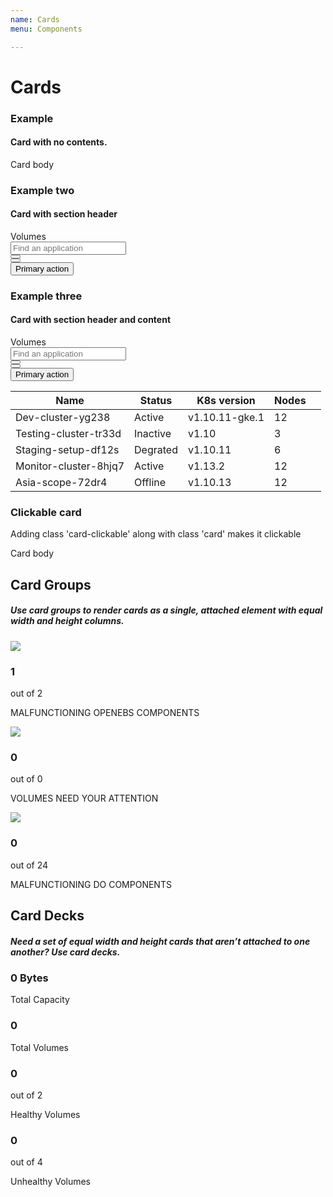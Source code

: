 ```yaml
---
name: Cards
menu: Components

---
```


# Cards
### Example
#### Card with no contents.
<Playground>
  <div class="card">
    <div class="card-body">
      Card body
    </div>
  </div>
</Playground>

### Example two
#### Card with section header
<Playground>
  <div class="card">
    <div class="card-body">
      <div class="section-header">
        <div class="section-header_title">
          <span class="section-header_title__text">Volumes</span>
        </div>
        <div class="section-header-controls">
          <div class="section-header-controls_item">
            <input class="form-control" placeholder="Find an application" />
          </div>
          <div class="section-header-controls_item">
            <button class="btn btn-secondary">
              <span class="fa fa-edit" />
            </button>
          </div>
          <div class="section-header-controls_item">
            <button class="btn btn-secondary">
              <span class="fa fa-filter" />
            </button>
          </div>
          <div class="section-header-controls_item ml-auto">
            <button class="btn btn-primary">Primary action</button>
          </div>
        </div>
      </div>
    </div>
  </div>
</Playground>

### Example three
#### Card with section header and content
<Playground>
  <div class="card">
    <div class="card-body">
      <div class="section-header">
        <div class="section-header_title">
          <span class="section-header_title__text">Volumes</span>
        </div>
        <div class="section-header-controls">
          <div class="section-header-controls_item">
            <input class="form-control" placeholder="Find an application" />
          </div>
          <div class="section-header-controls_item">
            <button class="btn btn-secondary">
              <span class="fa fa-edit" />
            </button>
          </div>
          <div class="section-header-controls_item">
            <button class="btn btn-secondary">
              <span class="fa fa-filter" />
            </button>
          </div>
          <div class="section-header-controls_item ml-auto">
            <button class="btn btn-primary">Primary action</button>
          </div>
        </div>
      </div>
      <table class="table table-hover">
        <thead>
          <tr>
            <th scope="col">Name</th>
            <th scope="col">Status</th>
            <th scope="col">K8s version</th>
            <th scope="col">Nodes</th>
            <th scope="col" />
          </tr>
        </thead>
        <tbody>
          <tr>
            <td>Dev-cluster-yg238</td>
            <td>
              <span class="badge badge-gradient-success badge-pill">Active</span>
            </td>
            <td>v1.10.11-gke.1</td>
            <td>12</td>
            <td />
          </tr>
          <tr>
            <td>Testing-cluster-tr33d</td>
            <td>
              <span class="badge badge-gradient-danger badge-pill">Inactive</span>
            </td>
            <td>v1.10</td>
            <td>3</td>
            <td />
          </tr>
          <tr>
            <td>Staging-setup-df12s</td>
            <td>
              <span class="badge badge-gradient-warning badge-pill">Degrated</span>
            </td>
            <td>v1.10.11</td>
            <td>6</td>
            <td />
          </tr>
          <tr>
            <td>Monitor-cluster-8hjq7</td>
            <td>
              <span class="badge badge-gradient-success badge-pill">Active</span>
            </td>
            <td>v1.13.2</td>
            <td>12</td>
            <td />
          </tr>
          <tr>
            <td>Asia-scope-72dr4</td>
            <td>
              <span class="badge badge-gradient-danger badge-pill">Offline</span>
            </td>
            <td>v1.10.13</td>
            <td>12</td>
            <td />
          </tr>
        </tbody>
      </table>
    </div>
  </div>
</Playground>

### Clickable card
Adding class 'card-clickable' along with class 'card' makes it clickable
<Playground>
<div class="card card-clickable">
    <div class="card-body">
      Card body
    </div>
  </div>
</Playground>

## Card Groups

##### Use card groups to render cards as a single, attached element with equal width and height columns.

<Playground>
<div class="d-flex flex-row flex-wrap card-group">
    <div class="card col-4 p-3">
        <div class="card-body p-0 d-flex align-items-center">
          <div class="status-square icon-healthy">
            <img src={openebs}/>
          </div>  
          <div class="pl-3">
              <div class="d-flex flex-row align-items-center">
                  <h3 class="heading pr-2">1</h3>
                  <span>out of 2</span>
              </div>
              <p class="sub-heading mb-0">MALFUNCTIONING OPENEBS COMPONENTS</p>
          </div>
        </div>
    </div>
    <div class="card col-4 p-3">
        <div class="card-body p-0 d-flex align-items-center">
          <div class="status-square icon-healthy">
            <img src={disks}/>
          </div>  
          <div class="pl-3">
              <div class="d-flex flex-row align-items-center">
                  <h3 class="heading pr-2">0</h3>
                  <span>out of 0</span>
              </div>
              <p class="sub-heading mb-0">VOLUMES NEED YOUR ATTENTION</p>
          </div>
        </div>
    </div>
    <div class="card col-4 p-3">
        <div class="card-body p-0 d-flex align-items-center">
          <div class="status-square icon-healthy">
            <img src={Shape}/>
          </div>  
          <div class="pl-3">
              <div class="d-flex flex-row align-items-center">
                  <h3 class="heading pr-2">0</h3>
                  <span>out of 24</span>
              </div>
              <p class="sub-heading mb-0">MALFUNCTIONING DO COMPONENTS</p>
          </div>
        </div>
    </div>
</div>
</Playground>


## Card Decks

##### Need a set of equal width and height cards that aren’t attached to one another? Use card decks.

<Playground>
<div class="d-flex flex-row align-items-center justify-content-between flex-wrap card-deck">
    <div class="card col p-4">
        <div class="card-body p-0">
            <div class="d-flex flex-row align-items-center">
                <h3 class="pr-2 text-primary">0 Bytes</h3>
            </div>
            <p class="sub-heading mb-0">Total Capacity</p>
        </div>
    </div>
    <div class="card col p-4">
        <div class="card-body p-0">
            <div class="d-flex flex-row align-items-center">
                <h3 class="pr-2 text-info">0</h3>
            </div>
            <p class="sub-heading mb-0">Total Volumes</p>
        </div>
    </div>
    <div class="card col p-4">
        <div class="card-body p-0">
            <div class="d-flex flex-row align-items-center text-secondary">
                <h3 class="pr-2 text-success">
                    0
                </h3>
                <span>out of 2</span>
            </div>
            <p class="sub-heading mb-0">Healthy Volumes</p>
        </div>
    </div>
    <div class="card col p-4">
        <div class="card-body p-0">
            <div class="d-flex flex-row align-items-center text-secondary">
                <h3 class="pr-2 text-danger">
                    0
                </h3>
               <span>out of 4</span>
            </div>
            <p class="sub-heading mb-0">Unhealthy Volumes</p>
        </div>
    </div>
</div>
</Playground>